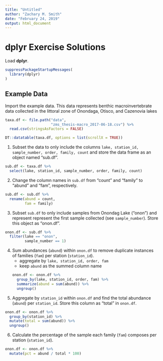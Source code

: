 ```yaml
---
title: "Untitled"
author: "Zachary M. Smith"
date: "February 24, 2019"
output: html_document
---
```



# dplyr Exercise Solutions

Load __dplyr__.
```r
suppressPackageStartupMessages(
  library(dplyr)
)
```

## Example Data

Import the example data. This data represents benthic macroinvertebrate data collected in the littoral zone of Onondaga, Otisco, and Cazenovia lakes 
```r
taxa.df <- file.path("data",
                     "zms_thesis-macro_2017-06-18.csv") %>% 
  read.csv(stringsAsFactors = FALSE)

DT::datatable(taxa.df, options = list(scrollX = TRUE))
```


1. Subset the data to only include the columns `lake, station_id, sample_number, order, family, count` and store the data frame as an object named "sub.df".
```r
sub.df <- taxa.df %>% 
  select(lake, station_id, sample_number, order, family, count)
```

2. Change the  column names in `sub.df` from "count" and "family" to "abund" and "fam", respectively.
```r
sub.df <- sub.df %>% 
  rename(abund = count,
         fam = family)
```

3. Subset `sub.df` to only include samples from Onondag Lake ("onon") and represent represent the first sample collected (see `sample_number`). Store this object as "onon.df".
```r
onon.df <- sub.df %>% 
  filter(lake == "onon",
         sample_number == 1)
```

4. Sum abundances (`abund`) within `onon.df` to remove duplicate instances of families (`fam`) per station (`station_id`). 
    + aggregate by `lake, station_id, order, fam`
    + keep `abund` as the summed column name
```r
onon.df <- onon.df %>% 
  group_by(lake, station_id, order, fam) %>% 
  summarize(abund = sum(abund)) %>% 
  ungroup()
```

5. Aggregate by `station_id` within `onon.df` and find the total abundance (`abund`) per `station_id`. Store this column as "total" in `onon.df`.
```r
onon.df <- onon.df %>% 
  group_by(station_id) %>% 
  mutate(total = sum(abund)) %>% 
  ungroup()
```

6. Calculate the percentage of the sample each family (`fam`) composes per station (`station_id`).
```r
onon.df <- onon.df %>% 
  mutate(pct = abund / total * 100)
```




